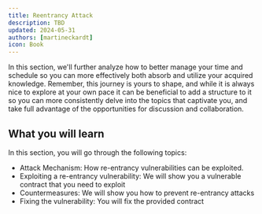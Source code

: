 ```yaml
---
title: Reentrancy Attack
description: TBD
updated: 2024-05-31
authors: [martineckardt]
icon: Book
---
```


In this section, we'll further analyze how to better manage your time and schedule so you can more effectively both absorb and utilize your acquired knowledge. Remember, this journey is yours to shape, and while it is always nice to explore at your own pace it can be beneficial to add a structure to it so you can more consistently delve into the topics that captivate you, and take full advantage of the opportunities for discussion and collaboration. 

## What you will learn

In this section, you will go through the following topics:

- Attack Mechanism: How re-entrancy vulnerabilities can be exploited.
- Exploiting a re-entrancy vulnerability: We will show you a vulnerable contract that you need to exploit
- Countermeasures: We will show you how to prevent re-entrancy attacks
- Fixing the vulnerability: You will fix the provided contract 